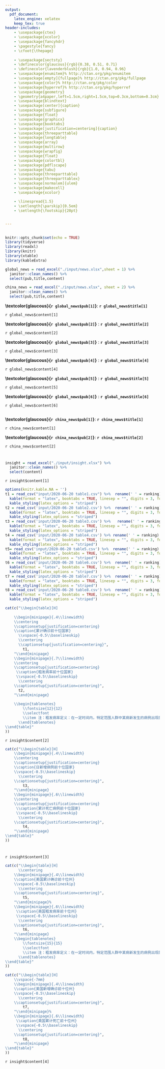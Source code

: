 ```yaml
---
output: 
  pdf_document:
    latex_engine: xelatex
    keep_tex: true
header-includes:
    - \usepackage{ctex}
    - \usepackage{xcolor}
    - \usepackage{fancyhdr}
    - \pagestyle{fancy}
    - \cfoot{\thepage}
    
    - \usepackage{sectsty}
    - \definecolor{glaucous}{rgb}{0.38, 0.51, 0.71}
    - \definecolor{lavenderblush}{rgb}{1.0, 0.94, 0.96}
    - \usepackage{enumitem}% http://ctan.org/pkg/enumitem
    - \usepackage[empty]{fullpage}% http://ctan.org/pkg/fullpage
    - \usepackage{color}% http://ctan.org/pkg/color
    - \usepackage{hyperref}% http://ctan.org/pkg/hyperref
    - \usepackage{geometry}
    - \geometry{a4paper,left=1.5cm,right=1.5cm,top=0.3cm,bottom=0.3cm}
    - \usepackage{blindtext}
    - \usepackage[center]{caption}
    - \usepackage{subfigure}
    - \usepackage{float}
    - \usepackage{graphicx}
    - \usepackage{booktabs}
    - \usepackage[justification=centering]{caption}
    - \usepackage{threeparttable}
    - \usepackage{longtable}
    - \usepackage{array}
    - \usepackage{multirow}
    - \usepackage{wrapfig}
    - \usepackage{float}
    - \usepackage{colortbl}
    - \usepackage{pdflscape}
    - \usepackage{tabu}
    - \usepackage{threeparttable}
    - \usepackage{threeparttablex}
    - \usepackage[normalem]{ulem}
    - \usepackage{makecell}
    - \usepackage{xcolor}

    - \linespread{1.5}
    - \setlength{\parskip}{0.5em}
    - \setlength{\footskip}{20pt}

    
---
```

\captionsetup[figure]{name={图},labelsep=space} 
\captionsetup[table]{name={表},labelsep=space} 
\fontsize{14}{14}
\selectfont
\vspace{-10truemm}

\newcommand{\resheading}[1]{%
  \noindent\fcolorbox{lavenderblush}{lavenderblush}{\makebox[\dimexpr\textwidth-2\fboxsep-2\fboxrule][l]{\textbf{~#1}}}%
}

\begin{center}
\includegraphics[height=2cm]{./input/logo2.png} 
\end{center}

\vspace{-5truemm}

\begin{center}
\fontsize{40}{40}
\textcolor{glaucous}{\textbf{新冠早报}}
\end{center}

\begin{center}
\fontsize{20}{20}
{\textcolor{glaucous}{\textbf{第13期 \space 4月8日}}}
\end{center}


\resheading{\Large 每日新闻}

\vspace{-5mm}

## \textcolor{glaucous}{\Large 国际}

\vspace{-3mm}

```r
knitr::opts_chunk$set(echo = TRUE)
library(tidyverse)
library(readxl)
library(knitr)
library(xtable)
library(kableExtra)

global_news = read_excel("./input/news.xlsx",sheet = 1) %>%
  janitor::clean_names() %>% 
  select(pub,title,content)

china_news = read_excel("./input/news.xlsx", sheet = 2) %>%
  janitor::clean_names() %>% 
  select(pub,title,content)
```


**\textcolor{glaucous}{`r global_news$pub[1]`}**: **`r global_news$title[1]`**

`r global_news$content[1]`

**\textcolor{glaucous}{`r global_news$pub[2]`}** : **`r global_news$title[2]`**

`r global_news$content[2]`

**\textcolor{glaucous}{`r global_news$pub[3]`}** : **`r global_news$title[3]`**

`r global_news$content[3]`

**\textcolor{glaucous}{`r global_news$pub[4]`}** : **`r global_news$title[4]`**

`r global_news$content[4]`

**\textcolor{glaucous}{`r global_news$pub[5]`}** : **`r global_news$title[5]`**

`r global_news$content[5]`

**\textcolor{glaucous}{`r global_news$pub[6]`}** : **`r global_news$title[6]`**

`r global_news$content[6]`

\vspace{-5mm}

## \textcolor{glaucous}{\Large 国内}

\vspace{-3mm}

**\textcolor{glaucous}{`r china_news$pub[1]`}**: **`r china_news$title[1]`**

`r china_news$content[1]`

**\textcolor{glaucous}{`r china_news$pub[2]`}**: **`r china_news$title[2]`**

`r china_news$content[2]`



\vspace{5mm}
\resheading{\Large 疫情观察}

\begin{small}
{数据源：约翰霍普金斯大学，The COVID Tracking Project \quad   数据截止至：北京时间3月28日 早4:00}
\end{small}

\vspace{-7mm}

# \textcolor{glaucous}{一、世界疫情}

\vspace{-5mm}

```r
insight = read_excel("./input/insight.xlsx") %>%
  janitor::clean_names() %>% 
  select(content)
```

`r insight$content[1]`

\begin{figure}[H]
\caption{世界疫情分布图} %最终文档中希望显示的图片标题
\centering
\includegraphics[]{./input/covid1.png} %插入图片，[]中设置图片大小，{}中是图片文件名
\label{} %用于文内引用的标签
\end{figure}


```r
options(knitr.kable.NA = '')
t1 = read_csv("input/2020-06-20 table1.csv") %>%  rename(' ' = ranking) %>%
  kable(format = "latex", booktabs = TRUE, linesep = "", digits = 3, format.args = list(big.mark = ',')) %>% 
  kable_styling(latex_options = "striped")
t2 = read_csv('input/2020-06-20 table2.csv') %>%  rename(' ' = ranking) %>% 
  kable(format = "latex", booktabs = TRUE, linesep = "", digits = 3, format.args = list(big.mark = ',')) %>% 
  kable_styling(latex_options = "striped")
t3 = read_csv('input/2020-06-20 table3.csv') %>%   rename(' ' = ranking) %>% 
  kable(format = "latex", booktabs = TRUE, linesep = "", digits = 3, format.args = list(big.mark = ',')) %>% 
  kable_styling(latex_options = "striped")
t4 = read_csv('input/2020-06-20 table4.csv') %>% rename(' ' = ranking) %>% 
  kable(format = "latex", booktabs = TRUE, linesep = "", digits = 3, format.args = list(big.mark = ',')) %>% 
  kable_styling(latex_options = "striped")
t5= read_csv('input/2020-06-20 table5.csv') %>%  rename(' ' = ranking) %>% 
  kable(format = "latex", booktabs = TRUE, linesep = "", digits = 3, format.args = list(big.mark = ',')) %>% 
  kable_styling(latex_options = "striped")
t6 = read_csv('input/2020-06-20 table6.csv') %>%  rename(' ' = ranking) %>% 
  kable(format = "latex", booktabs = TRUE, linesep = "", digits = 3, format.args = list(big.mark = ',')) %>% 
  kable_styling(latex_options = "striped")
t7 = read_csv('input/2020-06-20 table7.csv') %>%  rename(' ' = ranking) %>% 
  kable(format = "latex", booktabs = TRUE, linesep = "", digits = 3, format.args = list(big.mark = ',')) %>% 
  kable_styling(latex_options = "striped")
t8 = read_csv('input/2020-06-20 table8.csv') %>%  rename(' ' = ranking) %>% 
  kable(format = "latex", booktabs = TRUE, linesep = "", digits = 3, format.args = list(big.mark = ',')) %>% 
  kable_styling(latex_options = "striped")
```

```r
cat(c("\\begin{table}[H]
    
    \\begin{minipage}{.4\\linewidth}
    \\centering
    \\captionsetup{justification=centering}
    \\caption{累计确诊前十位国家}
      \\vspace{-0.5\\baselineskip}
      \\centering
      \\captionsetup{justification=centering}",
        t1,
    "\\end{minipage}
    \\begin{minipage}{.7\\linewidth}
    \\centering
    \\captionsetup{justification=centering}
     \\caption{粗发病率前十位国家}
     \\vspace{-0.5\\baselineskip}
      \\centering
    \\captionsetup{justification=centering}",
      t2,
    "\\end{minipage}
    
    \\begin{tablenotes}
        \\fontsize{12}{12}
        \\selectfont
        \\item 注：粗发病率定义：在一定时间内，特定范围人群中某病新发生的病例出现的频率。计算方式：（累计确诊病例/人口）×10万；**国家人口不足10万人，圣马力诺33,931人，梵蒂冈801人，安道尔77,265人。  %此处加入注释信息
      \\end{tablenotes}
\\end{table}"
))
```



\newpage

`r insight$content[2]`

```r
cat(c("\\begin{table}[H]
    \\begin{minipage}{.4\\linewidth}
    \\centering
    \\captionsetup{justification=centering}
    \\caption{日新增病例前十位国家}
    \\vspace{-0.5\\baselineskip}
      \\centering
    \\captionsetup{justification=centering}",
        t3,
    "\\end{minipage}
    \\begin{minipage}{.6\\linewidth}
    \\centering
    \\captionsetup{justification=centering}
     \\caption{累计死亡病例前十位国家}
     \\vspace{-0.5\\baselineskip}
      \\centering
    \\captionsetup{justification=centering}",
        t4,
    "\\end{minipage} 
\\end{table}"
))
```


\begin{figure}[H]
\centering
\begin{minipage}[b]{0.45\linewidth}
\caption{日新增确诊病例国家趋势图\\（中国及其他前五位国家）}
\includegraphics[]{./input/covid2.png}
\label{}
\end{minipage}
\quad
\begin{minipage}[b]{0.45\linewidth}
\caption{日新增死亡病例国家趋势图\\（中国及其他前五位国家） }
\includegraphics[]{./input/covid3.png}
\label{}
\end{minipage}
\end{figure}

\newpage

# \textcolor{glaucous}{二、美国疫情}

\vspace{-5mm}

`r insight$content[3]`

\begin{figure}[H] 
\caption{美国本土疫情分布图} %最终文档中希望显示的图片标题
\centering
\includegraphics[]{./input/covid4.png} %插入图片，[]中设置图片大小，{}中是图片文件名
\label{} %用于文内引用的标签
\end{figure}


```r
cat(c("\\begin{table}[H]
      \\centering
    \\begin{minipage}{.4\\linewidth}
    \\caption{美国累计确诊前十位州}
    \\vspace{-0.5\\baselineskip}
      \\centering
    \\captionsetup{justification=centering}",
        t5,
    "\\end{minipage}%
    \\begin{minipage}{.6\\linewidth}
     \\caption{美国粗发病率前十位州}
     \\vspace{-0.5\\baselineskip}
      \\centering
    \\captionsetup{justification=centering}",
        t6,
    "\\end{minipage} 
    \\begin{tablenotes}
        \\fontsize{15}{15}
        \\selectfont
        \\item 注：粗发病率定义：在一定时间内，特定范围人群中某病新发生的病例出现的频率。计算方式：（累计确诊病例/人口）×10万  %此处加入注释信息
      \\end{tablenotes}
\\end{table}"
))
```


\newpage

\begin{figure}[H]
\centering
\begin{minipage}[b]{0.45\linewidth}
\caption{美国日新增确诊前五位州趋势图}
\includegraphics[]{./input/covid5.png}
\label{}
\end{minipage}
\quad
\begin{minipage}[b]{0.45\linewidth}
\caption{美国日新增死亡前五位州趋势图}
\includegraphics[]{./input/covid6.png}
\label{}
\end{minipage}
\end{figure}


```r
cat(c("\\begin{table}[H]
    \\vspace{-7mm}
    \\begin{minipage}{.4\\linewidth}
    \\caption{美国新增确诊前十位州}
    \\vspace{-0.5\\baselineskip}
      \\centering
    \\captionsetup{justification=centering}",
        t7,
    "\\end{minipage}%
    \\begin{minipage}{.6\\linewidth}
     \\caption{美国累计死亡前十位州}
     \\vspace{-0.5\\baselineskip}
      \\centering
    \\captionsetup{justification=centering}",
        t8,
    "\\end{minipage} 
\\end{table}"
))
```


`r insight$content[4]`


\vspace{5mm}

\centering
\small
\begin{tabular}{ll}

主编：马晶  &  副主编:仁晖\,  薛成海  \\
责任编辑:史珂玮 \, 王冠  \\
新闻组:张宁\, 张心其  & 数据分析:杜兆慧 \\
\multicolumn{2}{l}{可视化组:张立达\, 孙昊\, 唐星鸿\, 齐维为\, 刘逸洋\, 张祺珉\, 周梓淇}

\end{tabular}




                   
